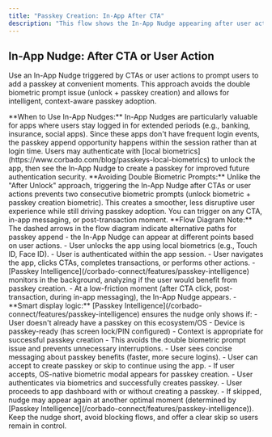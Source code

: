 ```yaml
---
title: "Passkey Creation: In-App After CTA"
description: "This flow shows the In-App Nudge appearing after user actions or CTAs. This approach avoids double biometric prompts and allows flexible, context-aware passkey adoption."
---
```



## In-App Nudge: After CTA or User Action

Use an In-App Nudge triggered by CTAs or user actions to prompt users to add a passkey at convenient moments. This approach avoids the double biometric prompt issue (unlock + passkey creation) and allows for intelligent, context-aware passkey adoption.

<Info>
    **When to Use In-App Nudges:** In-App Nudges are particularly valuable for apps where users stay logged in for extended periods (e.g., banking, insurance, social apps). Since these apps don't have frequent login events, the passkey append opportunity happens within the session rather than at login time. Users may authenticate with [local biometrics](https://www.corbado.com/blog/passkeys-local-biometrics) to unlock the app, then see the In-App Nudge to create a passkey for improved future authentication security.
</Info>

<Tip>
    **Avoiding Double Biometric Prompts:** Unlike the "After Unlock" approach, triggering the In-App Nudge after CTAs or user actions prevents two consecutive biometric prompts (unlock biometric + passkey creation biometric). This creates a smoother, less disruptive user experience while still driving passkey adoption. You can trigger on any CTA, in-app messaging, or post-transaction moment.
</Tip>

<Tabs>
  <Tab title="iOS">
    <ToolingFrame imageURL="/images/authentication-flow/native-app/in-app-nudge-ios-native.png" caption="Native: iOS In-App Nudge to create a passkey" imageName="in-app-nudge-ios-native.png" >
    </ToolingFrame>
  </Tab>

  <Tab title="Android">
    <ToolingFrame 
        imageURL="/images/authentication-flow/native-app/in-app-nudge-android-native.png"
        caption="Native: Android In-App Nudge to create a passkey"
        imageName="in-app-nudge-android-native.png"
    />
  </Tab>
</Tabs>

<Info>
    **Flow Diagram Note:** The dashed arrows in the flow diagram indicate alternative paths for passkey append - the In-App Nudge can appear at different points based on user actions.
</Info>

<Steps>
    <Step title="App unlock via local biometric">
        - User unlocks the app using local biometrics (e.g., Touch ID, Face ID).
        - User is authenticated within the app session.
    </Step>
    <Step title="User interacts with app (CTAs, actions)">
        - User navigates the app, clicks CTAs, completes transactions, or performs other actions.
        - [Passkey Intelligence](/corbado-connect/features/passkey-intelligence) monitors in the background, analyzing if the user would benefit from passkey creation.
    </Step>
    <Step title="In-App Nudge appears at optimal moment">
        - At a low-friction moment (after CTA click, post-transaction, during in-app messaging), the In-App Nudge appears.
        - **Smart display logic:** [Passkey Intelligence](/corbado-connect/features/passkey-intelligence) ensures the nudge only shows if:
          - User doesn't already have a passkey on this ecosystem/OS
          - Device is passkey-ready (has screen lock/PIN configured)
          - Context is appropriate for successful passkey creation
        - This avoids the double biometric prompt issue and prevents unnecessary interruptions.
    </Step>
    <Step title="User engages with nudge">
        - User sees concise messaging about passkey benefits (faster, more secure logins).
        - User can accept to create passkey or skip to continue using the app.
    </Step>
    <Step title="Passkey creation (if accepted)">
        - If user accepts, OS-native biometric modal appears for passkey creation.
        - User authenticates via biometrics and successfully creates passkey.
    </Step>
    <Step title="Continue to app dashboard">
        - User proceeds to app dashboard with or without creating a passkey.
        - If skipped, nudge may appear again at another optimal moment (determined by [Passkey Intelligence](/corbado-connect/features/passkey-intelligence)).
    </Step>

</Steps>

<Tip>
    Keep the nudge short, avoid blocking flows, and offer a clear skip so users
    remain in control.
</Tip>
